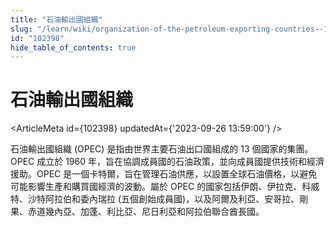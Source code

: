 ```yaml
---
title: "石油輸出國組織"
slug: "/learn/wiki/organization-of-the-petroleum-exporting-countries--102398"
id: "102398"
hide_table_of_contents: true
---
```



# 石油輸出國組織

<ArticleMeta id={102398} updatedAt={'2023-09-26 13:59:00'} />
<div className='border-solid border-b border-t-0 my-4 border-[var(--ifm-color-gray-300)]' />

石油輸出國組織 (OPEC) 是指由世界主要石油出口國組成的 13 個國家的集團。OPEC 成立於 1960 年，旨在協調成員國的石油政策，並向成員國提供技術和經濟援助。OPEC 是一個卡特爾，旨在管理石油供應，以設置全球石油價格，以避免可能影響生產和購買國經濟的波動。屬於 OPEC 的國家包括伊朗、伊拉克、科威特、沙特阿拉伯和委內瑞拉 (五個創始成員國)，以及阿爾及利亞、安哥拉、剛果、赤道幾內亞、加蓬、利比亞、尼日利亞和阿拉伯聯合酋長國。
